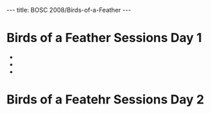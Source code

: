 ---
title: BOSC 2008/Birds-of-a-Feather
---

=Birds of a Feather Sessions Day 1=
*
*
*

=Birds of a Featehr Sessions Day 2=